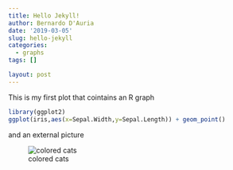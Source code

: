 ```yaml
---
title: Hello Jekyll!
author: Bernardo D'Auria
date: '2019-03-05'
slug: hello-jekyll
categories:
  - graphs
tags: []

layout: post
---
```


This is my first plot that cointains an R graph

```r
library(ggplot2)
ggplot(iris,aes(x=Sepal.Width,y=Sepal.Length)) + geom_point()
```

and an external picture

![colored cats](https://raw.githubusercontent.com/brdauria/codingclubuc3m_talk/master/docs/images/cats.jpg)


